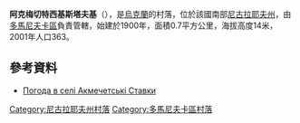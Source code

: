 {{coord|47|39|25|N|31|12|39|E|scale:100000|display=title}}

'''阿克梅切特西基斯塔夫基'''（{{lang-uk|Акмечетські Ставки}}），是[[烏克蘭|烏克蘭]]的村落，位於該國南部[[尼古拉耶夫州|尼古拉耶夫州]]，由[[多馬尼夫卡區|多馬尼夫卡區]]負責管轄，始建於1900年，面積0.7平方公里，海拔高度14米，2001年人口363。

==參考資料==
* [http://weather.in.ua/ua/nikolaevskaja/85 Погода в селі Акмечетські Ставки] {{Wayback|url=http://weather.in.ua/ua/nikolaevskaja/85 |date=20160322112713 }}

[[Category:尼古拉耶夫州村落|Category:尼古拉耶夫州村落]]
[[Category:多馬尼夫卡區村落|Category:多馬尼夫卡區村落]]


{{Mykolaiv-geo-stub}}